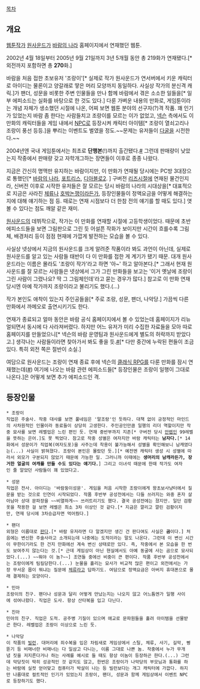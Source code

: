 [[목차]]
== 개요 ==
[[웹툰]]작가 [[원사운드]]가 [[바람의 나라(게임)|바람의 나라]] 홈페이지에서 연재했던 웹툰.

2002년 4월 18일부터 2005년 9월 21일까지 3년 5개월 동안 총 219화가 연재됐다.[* 외전까지 포함하면 총 '''270'''화.]

바람을 처음 접한 초보유저 '조랑이'[* 실제로 작가 원사운드가 연서버에서 키운 캐릭터로 아이디는 물론이고 양갈래로 땋은 머리 모양까지 동일하다. 사실상 작가의 분신격 캐릭.]가 팬더, 성문을 비롯한 주변 인물들을 만나 함께 바람에서 겪은 소소한 일들을[* 일부 에피소드는 실화를 바탕으로 한 것도 있다.] 다룬 가벼운 내용의 만화로, 게임툰이라는 개념 자체가 생소했던 시절에 나온, 어찌 보면 웹툰 분야의 선구자(?)격 작품. 꽤 인기가 있었는지 바람 좀 한다는 사람들치고 조랑이를 모르는 이가 없었고, [[넥슨]] 측에서도 이 만화의 캐릭터들을 게임 내에서 [[NPC]]로 등장시켜 캐릭터 아이템[* 조랑이 열쇠고리나 조랑이 풍선 등등.]을 뿌리는 이벤트도 벌였을 정도.~~문제는 유저들이 [[다굴]]을 시전한다.~~

2004년엔 국내 게임툰에서는 최초로 '''단행본'''(!)까지 출간됐다.[http://book.naver.com/bookdb/book_detail.nhn?bid=280256 #] 그런데 판매량이 낮았는지 작중에서 판매량 갖고 자학개그하는 장면들이 이후로 종종 나왔다.

지금은 간신히 명맥만 유지하는 바람이지만, 이 만화가 연재될 당시에는 PC방 3대장으로 통했던[* [[바람의 나라]], [[포트리스]], [[디아블로2]]. ] 구버전 [[리즈시절]]에 연재된 물건인지라, 신버전 이후로 시작한 유저들은 잘 모르는 당시 바람의 나라의 시대상을[* 대표적으로 지금은 사라진 [[체류]]나 [[바람의 나라(게임)/호박논쟁|호박논쟁]]이라든가, 등장인물들이 정액요금을 어떻게 해결하는 지에 대해 얘기하는 점 등. 때로는 연재 시점보다 더 한참 전의 얘기를 할 때도 있다.] 엿볼 수 있다는 점도 깨알 같은 재미.

[[원사운드]]의 데뷔작으로, 작가는 이 만화를 연재할 시절에 고등학생이었다. 때문에 초반 에피소드들을 보면 그림판으로 그린 듯 어설픈 작화가 보이지만 시간이 흐를수록 그림체, 배경처리 등이 점점 현재에 가깝게 발전하는 모습을 볼 수 있다.

사실상 넷상에서 지금의 원사운드를 크게 알려준 작품이라 봐도 과언이 아닌데, 실제로 원사운드를 알고 있는 사람들 태반이 다 이 만화를 접한 게 계기가 됐기 때문. 대개 원사운드라는 이름은 몰라도 '조랑이 작가'라고 하면 '아~' 하고 알아본다.[* 그래서 현재 원사운드를 잘 모르는 사람들은 넷상에서 그가 그린 만화들을 보고는 '이거 옛날에 조랑이 그린 사람이 그렸나요? 딱 그 그림체인데'라고 묻는 경우가 많다.] 참고로 이 만화 연재 당시엔 아예 작가까지 조랑이라고 불리기도 했다.(...)

작가 본인도 애착이 있는지 주인공들을[* 주로 조랑, 성문, 팬더, 나악당.] 가끔씩 다른 만화에서 까메오로 출연시키기도 한다.

연재가 종료되고 얼마 동안은 바람 공식 홈페이지에서 볼 수 있었는데 홈페이지가 리뉴얼되면서 동시에 다 사라져버렸다. 하지만 어느 유저가 미리 수집한 자료들을 모아 따로 홈페이지를 만들었으니[* 넥슨의 바람 운영팀과 원사운드에게 별도의 허락까지 받았다고.] 생각나는 사람들이라면 찾아가서 봐도 좋을 듯.[http://jorang.tistory.com/ #][* 다만 중간에 누락된 편들이 조금 있다. 특히 외전 쪽은 절반이 소실.]

여담으로 원사운드는 조랑이 연재 종료 후에 넥슨의 [[클래식 RPG]]를 다룬 만화를 잠시 연재했는데([http://oooz.net/classicrpg/ #]) 여기에 나오는 바람 관련 에피소드들[* 등장인물은 조랑이 일행이 그대로 나온다.]은 어떻게 보면 추가 에피소드인 격.

== 등장인물 ==
 * 조랑이
 직업은 주술사. 작중 대사를 보면 풀네임은 '말조랑'인 듯하다. 대책 없이 긍정적인 마인드의 사차원적인 인물이라 동료들이 상당히 고생한다. 주인공인만큼 일행의 리더 역할이지만 작중 묘사를 보면 레벨업은 느린 편인 듯. 연재 중반부까지 지존[* 구버전 당시 [[만렙]]인 99레벨을 뜻하는 은어.]도 못 찍었다. 참고로 작중 성별은 여자지만 바람 캐릭터는 '''남자다.'''[* 14화에서 성문이가 직업복(여자도포)을 사주는데 착용이 불가능해서 성별을 확인해보니 남캐였다는(...) 사실이 밝혀졌다. 조랑이 본인은 몰랐던 듯.][* 예전엔 캐릭터 생성 시 성별에 따라서 외모가 구분되지 않았기 때문에 가능한 일. 그러니까 이때에는 '''생머리의 남캐라든가, 장거한 얼굴의 여캐를 만들 수도 있다는 얘기다.'''] 그리고 이녀석 때문에 한때 작가도 여자인 줄 알았던 사람들이 꽤 있었다고.

 * 성문
 직업은 전사. 아이디는 '바람둥이성문'. 게임을 처음 시작한 조랑이에게 왕초보사냥터에서 질문을 받는 것으로 인연이 시작되었다. 작품 후반부 공성전에서는 다들 쓰러지는 와중 혼자 살아남아 상대 문파장을 ~~비열하게~~ 쓰러트리기도 했다. 결국 공성전에는 졌지만. 일단 검황옷을 착용한 걸 보면 레벨은 최소 3차 이상인 것 같다.[* 지금은 깔리고 깔린 검황이지만, 연재 당시에 3차승급자면 먹어줬다.]

 * 팬더
 외형은 이름대로 [[판다]].[* 바람 유저라면 다 알겠지만 생긴 건 판다여도 사실은 '''곰'''이다.] 처음에는 변신한 주술사라고 소개되는데 나중에는 도적이라는 말도 나온다. 그런데 이 변신 시간이 무한이기라도 한 건지 만화에선 계속 변신 상태로만 있다. 즉, 작중에서 본 모습을 한 번도 보여주지 않는다는 것.[* 근데 게임상이 아닌 현실에서도 아예 동굴에 사는 곰으로 묘사되었다.(...) ~~뭐야 이 놈?~~] 조연들 중에선 비중이 큰 편이다. 작품 후반부 공성전에서는 조랑이에게 팀킬당한다.(...) 눈물을 흘리는 묘사가 비교적 많은 편이고 외전에서는 가장 무서운 몹이 뭐냐는 질문에 [[체류]]라고 답하기도. 여담으로 정액요금은 아버지 휴대폰으로 몰래 결제하는 모양이다.

 * 민아
 조랑이의 친구. 팬더나 성문과 달리 어떻게 만났는지는 나오지 않고 어느틈엔가 일행 사이에 섞여나왔다. 직업은 도사. 항상 산타복을 입고 다닌다.

 * 진아
 민아의 친구. 직업은 도적. 공주병 기질이 있으며 애교로 문파원들을 홀려 아이템을 선물받곤 한다. 레벨업은 조랑이 이상으로 느린 듯.

 * 나악당
 이 작품의 [[빌런]]. 대머리에 죄수복을 입은 차림새로 게임상에서 스틸, 체류, 사기, 길막, 삥뜯기 등 비매너란 비매너는 다 일삼고 다니는, 이름 그대로 나쁜 놈. 작중에서 누가 무개념 짓을 저지른다거나 하는 사례를 예시로 들 때도 항상 이놈이 등장하곤 한다.(...) 그런데 악당짓이 딱히 성공적인 것 같지도 않고, 한번은 조랑이가 나악당의 부모님과 통화를 하는 바람에 실컷 얻어맞고 컴퓨터가 박살이 나는 등 빌런보다는 개그 캐릭터에 가깝다. 하지만 나름대로 컬트적인 인기가 있었는지 조랑이, 팬더, 성문과 함께 게임상에서 이벤트 NPC로 등장하기도 했다.
